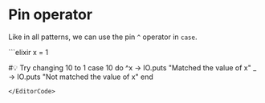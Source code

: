 
# Pin operator

Like in all patterns, we can use the pin `^` operator in `case`.

<EditorCode>
```elixir
x = 1

#💡 Try changing 10 to 1
case 10 do
  ^x -> IO.puts "Matched the value of x"
  _ -> IO.puts "Not matched the value of x"
end
```
</EditorCode>
